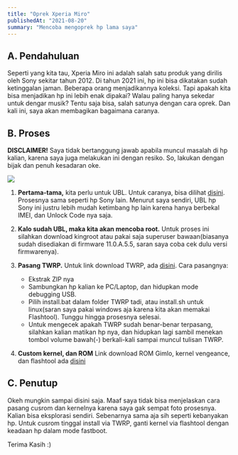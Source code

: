 ```yaml
---
title: "Oprek Xperia Miro"
publishedAt: "2021-08-20"
summary: "Mencoba mengoprek hp lama saya"
---
```


## A. Pendahuluan

Seperti yang kita tau, Xperia Miro ini adalah salah satu produk yang dirilis oleh Sony sekitar tahun 2012. Di tahun 2021 ini, hp ini bisa dikatakan sudah ketinggalan jaman. Beberapa orang menjadikannya koleksi. Tapi apakah kita bisa menjadikan hp ini lebih enak dipakai? Walau paling hanya sekedar untuk dengar musik? Tentu saja bisa, salah satunya dengan cara oprek. Dan kali ini, saya akan membagikan bagaimana caranya.

## B. Proses

**DISCLAIMER!** Saya tidak bertanggung jawab apabila muncul masalah di hp kalian, karena saya juga melakukan ini dengan resiko. So, lakukan dengan bijak dan penuh kesadaran oke.

![](https://i.ibb.co/XWNX6jd/sony2.jpg)

1. **Pertama-tama,** kita perlu untuk UBL. Untuk caranya, bisa dilihat [disini](https://developer.sony.com/develop/open-devices/get-started/unlock-bootloader/how-to-unlock-bootloader/). Prosesnya sama seperti hp Sony lain. Menurut saya sendiri, UBL hp Sony ini justru lebih mudah ketimbang hp lain karena hanya berbekal IMEI, dan Unlock Code nya saja.

2. **Kalo sudah UBL, maka kita akan mencoba root.** Untuk proses ini silahkan download kingroot atau pakai saja superuser bawaan(biasanya sudah disediakan di firmware 11.0.A.5.5, saran saya coba cek dulu versi firmwarenya).

3. **Pasang TWRP.** Untuk link download TWRP, ada [disini](https://forum.xda-developers.com/attachments/twrp_miro-zip.1702672/).  Cara pasangnya:

   - Ekstrak ZIP nya
   - Sambungkan hp kalian ke PC/Laptop, dan hidupkan mode debugging USB.
   - Pilih install.bat dalam folder TWRP tadi, atau install.sh untuk linux(saran saya pakai windows aja karena kita akan memakai Flashtool). Tunggu hingga prosesnya selesai.
   - Untuk mengecek apakah TWRP sudah benar-benar terpasang, silahkan kalian matikan hp nya, dan hidupkan lagi sambil menekan tombol volume bawah(-) berkali-kali sampai muncul tulisan TWRP.

4. **Custom kernel, dan ROM**
   Link download ROM Gimlo, kernel vengeance, dan flashtool ada [disini](https://www.mediafire.com/folder/eoelo8ibguw1y/Documents)

## C. Penutup

Okeh mungkin sampai disini saja. Maaf saya tidak bisa menjelaskan cara pasang cusrom dan kernelnya karena saya gak sempat foto prosesnya.
Kalian bisa eksplorasi sendiri. Sebenarnya sama aja sih seperti kebanyakan hp. Untuk cusrom tinggal install via TWRP, ganti kernel via flashtool dengan keadaan hp dalam mode fastboot.

Terima Kasih :)
